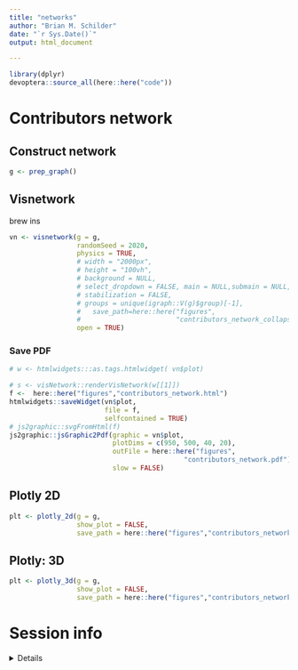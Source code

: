 ```yaml
---
title: "networks"
author: "Brian M. Schilder"
date: "`r Sys.Date()`"
output: html_document

---
```


```r
library(dplyr)
devoptera::source_all(here::here("code"))
```

# Contributors network

## Construct network

```r
g <- prep_graph()
```

## Visnetwork

brew ins

```r
vn <- visnetwork(g = g,  
                 randomSeed = 2020,
                 physics = TRUE, 
                 # width = "2000px",
                 # height = "100vh",
                 # background = NULL,
                 # select_dropdown = FALSE, main = NULL,submain = NULL,
                 # stabilization = FALSE, 
                 # groups = unique(igraph::V(g)$group)[-1],
                 #   save_path=here::here("figures",
                 #                        "contributors_network_collapsed.html"),
                 open = TRUE) 


```

### Save PDF

```r
# w <- htmlwidgets:::as.tags.htmlwidget( vn$plot)

# s <- visNetwork::renderVisNetwork(w[[1]])
f <-  here::here("figures","contributors_network.html")
htmlwidgets::saveWidget(vn$plot, 
                        file = f,
                        selfcontained = TRUE)
# js2graphic::svgFromHtml(f)
js2graphic::jsGraphic2Pdf(graphic = vn$plot,
                          plotDims = c(950, 500, 40, 20),
                          outFile = here::here("figures",
                                            "contributors_network.pdf"),
                          slow = FALSE)
```



## Plotly 2D

```r
plt <- plotly_2d(g = g,
                 show_plot = FALSE,
                 save_path = here::here("figures","contributors_network_2d.html"))
```

## Plotly: 3D

```r
plt <- plotly_3d(g = g,
                 show_plot = FALSE,
                 save_path = here::here("figures","contributors_network_3d.html"))
```

# Session info
<details>
```r
utils::sessionInfo()
```
</details>